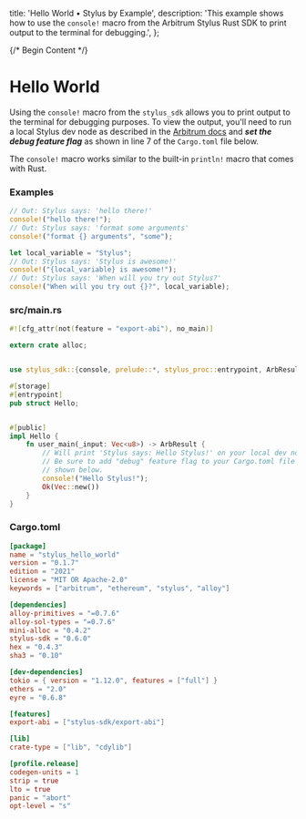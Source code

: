   title: 'Hello World • Stylus by Example',
  description:
    'This example shows how to use the `console!` macro from the Arbitrum Stylus Rust SDK to print output to the terminal for debugging.',
};

{/* Begin Content */}

# Hello World

Using the `console!` macro from the `stylus_sdk` allows you to print output to the terminal for debugging purposes. To view the output, you'll need to run a local Stylus dev node as described in the [Arbitrum docs](https://docs.arbitrum.io/stylus/how-tos/local-stylus-dev-node) and **_set the debug feature flag_** as shown in line 7 of the `Cargo.toml` file below.

The `console!` macro works similar to the built-in `println!` macro that comes with Rust.

### Examples

```rust
// Out: Stylus says: 'hello there!'
console!("hello there!");
// Out: Stylus says: 'format some arguments'
console!("format {} arguments", "some");

let local_variable = "Stylus";
// Out: Stylus says: 'Stylus is awesome!'
console!("{local_variable} is awesome!");
// Out: Stylus says: 'When will you try out Stylus?'
console!("When will you try out {}?", local_variable);
```

### src/main.rs

```rust
#![cfg_attr(not(feature = "export-abi"), no_main)]

extern crate alloc;


use stylus_sdk::{console, prelude::*, stylus_proc::entrypoint, ArbResult};

#[storage]
#[entrypoint]
pub struct Hello;


#[public]
impl Hello {
    fn user_main(_input: Vec<u8>) -> ArbResult {
        // Will print 'Stylus says: Hello Stylus!' on your local dev node
        // Be sure to add "debug" feature flag to your Cargo.toml file as
        // shown below.
        console!("Hello Stylus!");
        Ok(Vec::new())
    }
}
```

### Cargo.toml

```toml
[package]
name = "stylus_hello_world"
version = "0.1.7"
edition = "2021"
license = "MIT OR Apache-2.0"
keywords = ["arbitrum", "ethereum", "stylus", "alloy"]

[dependencies]
alloy-primitives = "=0.7.6"
alloy-sol-types = "=0.7.6"
mini-alloc = "0.4.2"
stylus-sdk = "0.6.0"
hex = "0.4.3"
sha3 = "0.10"

[dev-dependencies]
tokio = { version = "1.12.0", features = ["full"] }
ethers = "2.0"
eyre = "0.6.8"

[features]
export-abi = ["stylus-sdk/export-abi"]

[lib]
crate-type = ["lib", "cdylib"]

[profile.release]
codegen-units = 1
strip = true
lto = true
panic = "abort"
opt-level = "s"
```
